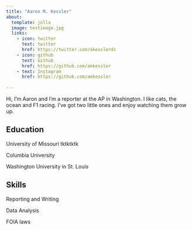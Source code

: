 ```yaml
---
title: "Aaron M. Kessler"
about:
  template: jolla
  image: testimage.jpg
  links:
    - icon: twitter
      text: twitter
      href: https://twitter.com/akesslerdc
    - icon: github
      text: Github
      href: https://github.com/amkessler
    - text: Instagram
      href: https://github.com/amkessler
      
---
```


Hi, I'm Aaron and I'm a reporter at the AP in Washington. I like cats, the ocean and F1 racing. I've got two little ones and enjoy watching them grow up.

## Education

University of Missouri tktktktk

Columbia University

Washington University in St. Louis

## Skills

Reporting and Writing

Data Analysis

FOIA laws
